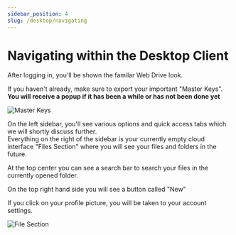 ```yaml
---
sidebar_position: 4
slug: /desktop/navigating
---
```


# Navigating within the Desktop Client

After logging in, you'll be shown the familar Web Drive look.

If you haven't already, make sure to export your important "Master Keys".  
**You will receive a popup if it has been a while or has not been done yet**

![Master Keys](/img/desktopmasterkeys.png)

On the left sidebar, you'll see various options and quick access tabs which we will shortly discuss further.  
Everything on the right of the sidebar is your currently empty cloud interface "Files Section" where you will see your files and folders in the future.

At the top center you can see a search bar to search your files in the currently opened folder.

On the top right hand side you will see a button called "New"

If you click on your profile picture, you will be taken to your account settings.

![File Section](/img/desktopfilesection.png)
